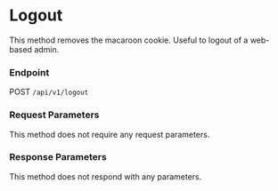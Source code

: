 # Logout

This method removes the macaroon cookie.  Useful to logout of a web-based admin.
### Endpoint

POST `/api/v1/logout`

### Request Parameters

This method does not require any request parameters.

### Response Parameters

This method does not respond with any parameters.
